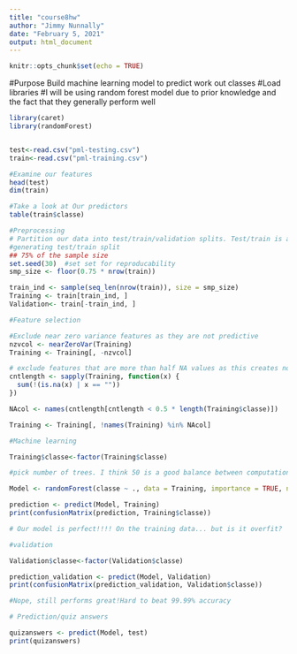 ---
title: "course8hw"
author: "Jimmy Nunnally"
date: "February 5, 2021"
output: html_document
---

```{r setup, include=FALSE}
knitr::opts_chunk$set(echo = TRUE)
```


#Purpose Build machine learning model to predict work out classes
#Load libraries
#I will be using random forest model due to prior knowledge and the fact that they generally perform well

```{r set   up}
library(caret)
library(randomForest)


test<-read.csv("pml-testing.csv")
train<-read.csv("pml-training.csv")

```


```{r EDA}

#Examine our features
head(test)
dim(train)

#Take a look at Our predictors
table(train$classe)
```


```{r preprocess}
#Preprocessing
# Partition our data into test/train/validation splits. Test/train is already done for us, so we will reserve 20% for validation and aim for a 60/20/20. Assuming that 20% is already reserved for test than this would be 75% of whats remaining for train and 25% for validation.This split is the standard used by data scientists in large data sets
#generating test/train split
## 75% of the sample size
set.seed(30)  #set set for reproducability
smp_size <- floor(0.75 * nrow(train))

train_ind <- sample(seq_len(nrow(train)), size = smp_size)
Training <- train[train_ind, ]
Validation<- train[-train_ind, ]
```

```{r feature select}
#Feature selection

#Exclude near zero variance features as they are not predictive
nzvcol <- nearZeroVar(Training)
Training <- Training[, -nzvcol]

# exclude features that are more than half NA values as this creates noise
cntlength <- sapply(Training, function(x) {
  sum(!(is.na(x) | x == ""))
})

NAcol <- names(cntlength[cntlength < 0.5 * length(Training$classe)])

Training <- Training[, !names(Training) %in% NAcol]

```

``` {r machine learning}
#Machine learning

Training$classe<-factor(Training$classe) 

#pick number of trees. I think 50 is a good balance between computation expense and predictive performance. Trial and error here

Model <- randomForest(classe ~ ., data = Training, importance = TRUE, ntrees = 50)

prediction <- predict(Model, Training)
print(confusionMatrix(prediction, Training$classe))

# Our model is perfect!!!! On the training data... but is it overfit?
```

```{r validation}

#validation

Validation$classe<-factor(Validation$classe) 

prediction_validation <- predict(Model, Validation)
print(confusionMatrix(prediction_validation, Validation$classe))

#Nope, still performs great!Hard to beat 99.99% accuracy

```

``` {r answers}
# Prediction/quiz answers 

quizanswers <- predict(Model, test)
print(quizanswers)

```




